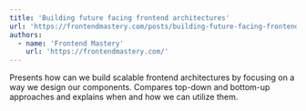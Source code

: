 ```yaml
---
title: 'Building future facing frontend architectures'
url: 'https://frontendmastery.com/posts/building-future-facing-frontend-architectures/'
authors:
  - name: 'Frontend Mastery'
    url: 'https://frontendmastery.com/'
---
```


Presents how can we build scalable frontend architectures by focusing on a way we design our components. Compares top-down and bottom-up approaches and explains when and how we can utilize them.

